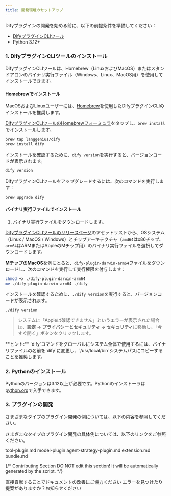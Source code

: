 ```yaml
---
title: 開発環境のセットアップ
---
```


Difyプラグインの開発を始める前に、以下の前提条件を準備してください：
* [DifyプラグインCLIツール](https://github.com/langgenius/dify-plugin-daemon?tab=readme-ov-file#cli)
* Python 3.12+

### **1. DifyプラグインCLIツールのインストール**

DifyプラグインCLIツールは、Homebrew（LinuxおよびMacOS）またはスタンドアロンのバイナリ実行ファイル（Windows、Linux、MacOS用）を使用してインストールできます。

#### Homebrewでインストール

MacOSおよびLinuxユーザーには、[Homebrew](https://brew.sh/)を使用したDifyプラグインCLIのインストールを推奨します。

[DifyプラグインCLIツールのHomebrewフォーミュラ](https://github.com/langgenius/homebrew-dify)をタップし、`brew install`でインストールします。

```bash
brew tap langgenius/dify
brew install dify
```

インストールを確認するために、`dify version`を実行すると、バージョンコードが表示されます。
```bash
dify version
```

DifyプラグインCLIツールをアップグレードするには、次のコマンドを実行します：

```bash
brew upgrade dify
```

#### バイナリ実行ファイルでインストール

1. バイナリ実行ファイルをダウンロードします。

[DifyプラグインCLIツールのリリースページ](https://github.com/langgenius/dify-plugin-daemon/releases)のアセットリストから、OSシステム（Linux / MacOS / Windows）とチップアーキテクチャ（`amd64`はx86チップ、`arm64`はARMまたはAppleのMチップ用）のバイナリ実行ファイルを選択してダウンロードします。

**MチップのMacOS**を例にとると、`dify-plugin-darwin-arm64`ファイルをダウンロードし、次のコマンドを実行して実行権限を付与します：
```bash
chmod +x ./dify-plugin-darwin-arm64
mv ./dify-plugin-darwin-arm64 ./dify
```

インストールを確認するために、`./dify version`を実行すると、バージョンコードが表示されます。
```bash
./dify version
```

> システムに「Appleは確認できません」というエラーが表示された場合は、**設定 → プライバシーとセキュリティ → セキュリティ**に移動し、「今すぐ開く」ボタンをクリックします。

<Info>
    **ヒント:**
    `dify`コマンドをグローバルにシステム全体で使用するには、バイナリファイルの名前を`dify`に変更し、`/usr/local/bin`システムパスにコピーすることを推奨します。
</Info>

### **2. Pythonのインストール**

Pythonのバージョンは3.12以上が必要です。Pythonのインストーラは[python.org](https://www.python.org/downloads/)で入手できます。

### **3. プラグインの開発**

さまざまなタイプのプラグイン開発の例については、以下の内容を参照してください。

さまざまなタイプのプラグイン開発の具体例については、以下のリンクをご参照ください。

<Card title="tool-plugin.md" icon="link" href="tool-plugin.md">
  tool-plugin.md
</Card>

<Card title="model-plugin" icon="link" href="model-plugin/">
  model-plugin
</Card>

<Card title="agent-strategy-plugin.md" icon="link" href="agent-strategy-plugin.md">
  agent-strategy-plugin.md
</Card>

<Card title="extension.md" icon="link" href="extension-plugin.md">
  extension.md
</Card>

<Card title="bundle.md" icon="link" href="bundle.md">
  bundle.md
</Card>

{/*
Contributing Section
DO NOT edit this section!
It will be automatically generated by the script.
*/}

<CardGroup cols="2">
    <Card
        title="このページを編集する"
        icon="pen-to-square"
        href="https://github.com/langgenius/dify-docs-mintlify/edit/main/ja-jp/plugins/quick-start/develop-plugins/initialize-development-tools.mdx"
    >
        直接貢献することでドキュメントの改善にご協力ください
    </Card>
    <Card
        title="問題を報告する"
        icon="github"
        href="https://github.com/langgenius/dify-docs-mintlify/issues/new?title=ドキュメントの問題%3A%20alize-development-to&body=%23%23%20問題の説明%0A%3C%21--%20発見した問題について簡単に説明してください%20--%3E%0A%0A%23%23%20ページリンク%0Ahttps%3A%2F%2Fgithub.com%2Flanggenius%2Fdify-docs-mintlify%2Fblob%2Fmain%2Fja-jp/plugins/quick-start/develop-plugins%2Finitialize-development-tools.mdx%0A%0A%23%23%20提案される変更%0A%3C%21--%20特定の変更案がある場合は、ここで説明してください%20--%3E%0A%0A%3C%21--%20ドキュメントの品質向上にご協力いただきありがとうございます！%20--%3E"
    >
        エラーを見つけたり提案がありますか？お知らせください
    </Card>
</CardGroup>

